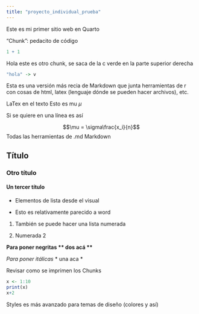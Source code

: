 ```yaml
---
title: "proyecto_individual_prueba"
---
```


Este es mi primer sitio web en Quarto

"Chunk": pedacito de código

```r
1 + 1
```

Hola este es otro chunk, se saca de la c verde en la parte superior derecha

```r
"hola" -> v
```

Esta es una versión más recia de Markdown que junta herramientas de r con cosas de html, latex (lenguaje dónde se pueden hacer archivos), etc.

LaTex en el texto Esto es mu $\mu$

Si se quiere en una línea es así

$$\mu = \sigma\frac{x_i}{n}$$ Todas las herramientas de .md Markdown

## Título

### Otro título

#### Un tercer título

-   Elementos de lista desde el visual

-   Esto es relativamente parecido a word

1.  También se puede hacer una lista numerada

2.  Numerada 2

**Para poner negritas \*\* dos acá \*\***

*Para poner itálicas* \* una aca \*

Revisar como se imprimen los Chunks

```r
x <- 1:10
print(x)
x+2
```

Styles es más avanzado para temas de diseño (colores y así)
